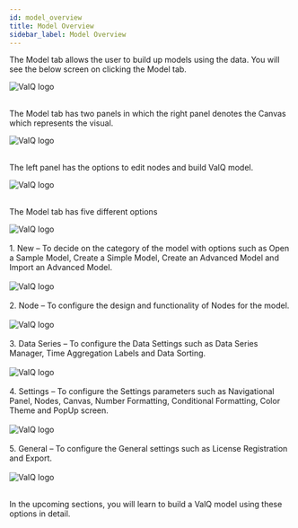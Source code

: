 ```yaml
---
id: model_overview
title: Model Overview
sidebar_label: Model Overview
---
```


The Model tab allows the user to build up models using the data. You will see the below screen on clicking the Model tab.

<div style={{textAlign: 'center'}}>
  <Zoom>
<img alt="ValQ logo" src={useBaseUrl('/doc-images/model/model1.png')} />
  </Zoom>
</div> <br />

The Model tab has two panels in which the right panel denotes the Canvas which represents the visual.

<div style={{textAlign: 'center'}}>
  <Zoom>
<img alt="ValQ logo" src={useBaseUrl('/doc-images/model/model12.png')} />
  </Zoom>
</div> <br />


 The left panel has the options to edit nodes and build ValQ model. 

<div style={{textAlign: 'center'}}>
  <Zoom>
<img alt="ValQ logo" src={useBaseUrl('/doc-images/model/model11.png')} />
  </Zoom>
</div> <br />

The Model tab has five different options

<div style={{textAlign: 'center'}}>
  <Zoom>
<img alt="ValQ logo" src={useBaseUrl('/doc-images/model/model2.png')} />
  </Zoom>
</div> <br />

<div style={{textAlign: 'justify'}}>
1. <Link to={useBaseUrl('docs/model/new')}>New</Link> – To decide on the category of the model with options such as Open a Sample Model,
   Create a Simple Model, Create an Advanced Model and Import an Advanced Model. 
</div> <br />
    <div style={{textAlign: 'center'}}>
      <Zoom>
    <img alt="ValQ logo" src={useBaseUrl('/doc-images/model/model4.png')} />
      </Zoom>
    </div> <br />

<div style={{textAlign: 'justify'}}>
2. <Link to={useBaseUrl('docs/model/node')}>Node</Link> – To configure the design and functionality of Nodes for the model.
</div> <br />
    <div style={{textAlign: 'center'}}>
      <Zoom>
    <img alt="ValQ logo" src={useBaseUrl('/doc-images/model/model3.png')} />
      </Zoom>
    </div> <br />

<div style={{textAlign: 'justify'}}>
3. <Link to={useBaseUrl('docs/model/data-series')}>Data Series</Link> – To configure the Data Settings such as Data Series Manager, Time Aggregation Labels and Data Sorting. 
</div> <br />
        <div style={{textAlign: 'center'}}>
      <Zoom>
    <img alt="ValQ logo" src={useBaseUrl('/doc-images/model/model5.png')} />
      </Zoom>
    </div> <br />

<div style={{textAlign: 'justify'}}>
4. <Link to={useBaseUrl('docs/model/settings')}>Settings</Link> – To configure the Settings parameters such as Navigational Panel, Nodes, Canvas, Number Formatting, Conditional Formatting, Color Theme and PopUp screen. </div> <br />
    <div style={{textAlign: 'center'}}>
      <Zoom>
    <img alt="ValQ logo" src={useBaseUrl('/doc-images/model/model6.png')} />
      </Zoom>
    </div> <br />

<div style={{textAlign: 'justify'}}>
5. <Link to={useBaseUrl('docs/model/general')}>General</Link> – To configure the General settings such as License Registration and Export. </div> <br />
    <div style={{textAlign: 'center'}}>
      <Zoom>
    <img alt="ValQ logo" src={useBaseUrl('/doc-images/model/model7.png')} />
      </Zoom>
    </div> <br />

In the upcoming sections, you will learn to build a ValQ model using these options in detail.